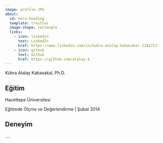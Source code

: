 ```yaml
---
image: profile.JPG
about:
  id: hero-heading
  template: trestles
  image-shape: rectangle
  links:
    - icon: linkedin
      text: LinkedIn
      href: https://www.linkedin.com/in/kubra-atalay-kabasakal-218a7131/
    - icon: github
      text: Github
      href: https://github.com/atalay-k
---
```


::: {#hero-heading}

Kübra Atalay Kabasakal, Ph.D.

## Eğitim 

Hacettepe Üniversitesi

Eğitimde Ölçme ve Değerlendirme | Şubat 2014



## Deneyim

....

:::

